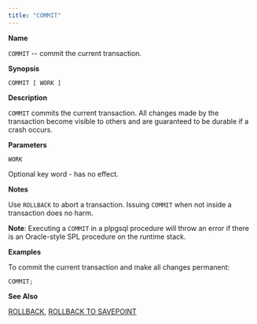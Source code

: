 ```yaml
---
title: "COMMIT"
---
```


<div id="commit" class="registered_link"></div>

**Name**

`COMMIT` -- commit the current transaction.

**Synopsis**

```text
COMMIT [ WORK ]
```

**Description**

`COMMIT` commits the current transaction. All changes made by the transaction become visible to others and are guaranteed to be durable if a crash occurs.

**Parameters**

`WORK`

 Optional key word - has no effect.

**Notes**

Use `ROLLBACK` to abort a transaction. Issuing `COMMIT` when not inside a transaction does no harm.

**Note**: Executing a `COMMIT` in a plpgsql procedure will throw an error if there is an Oracle-style SPL procedure on the runtime stack.

**Examples**

To commit the current transaction and make all changes permanent:

```text
COMMIT;
```

**See Also**

[ROLLBACK](68_rollback/#rollback), [ROLLBACK TO SAVEPOINT](69_rollback_to_savepoint/#rollback_to_savepoint)
